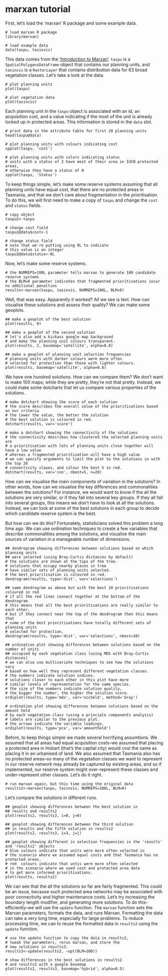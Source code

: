 marxan tutorial
============

First, let's load the 'marxan' R package and some example data.

```
# load marxan R package
library(marxan)

# load example data
data(taspu, tasinvis)
```

This data comes from the ['Introduction to Marxan'](http://marxan.net/courses.html). `taspu` is a `SpatialPolygonsDataFrame` object that contains our planning units, and `tasinvis` is a `RasterLayer` that contains distribution data for 63 broad vegetation classes. Let's take a look at the data.

``` 
# plot planning units
plot(taspu)

# plot vegetation data
plot(tasinvis)
```

Each planning unit in the `taspu` object is associated with an id, an acquisition cost, and a value indicating if the most of the unit is already locked up in protected areas. This information is stored in the `data` slot.

```
# print data in the attribute table for first 20 planning units
head(taspu@data)

# plot planning units with colours indicating cost
spplot(taspu, 'cost')

# plot planning units with colors indicating status
# units with a status of 2 have most of their area in IUCN protected areas,
# otherwise they have a status of 0
spplot(taspu, 'status')
```

To keep things simple, let's make some reserve systems assuming that all planning units have equal cost, that there are no protected areas in Tasmania, and that we don't care about fragmentation in the prioritisation. To do this, we will first need to make a copy of `taspu` and change the `cost` and `status` fields.

```
# copy object
taspu2<-taspu

# change cost field
taspu2@data$cost<-1

# change status field
# note that we're putting using 0L to indicate
# this value is an integer
taspu2@data$status<-0L
```

Now, let's make some reserve systems.

```
# the NUMREPS=100L parameter tells marxan to generate 100 candidate reserve systems
# the BLM=0 parameter indicates that fragmented prioritisations incur no additional penalties
results<-marxan(taspu, tasinvis, NUMREPS=100L, BLM=0)
```

Well, that was easy. Apparently it worked? All we see is text. How can visualise these solutions and assess their quality? We can make some geoplots.

```
## make a geoplot of the best solution
plot(results, 0)

## make a geoplot of the second solution
# let's also add a kickass google map background
# and make the planning unit colours transparent.
plot(results, 2, basemap='satellite', alpha=0.8)

## make a geoplot of planning unit selection frequencies
# planning units with darker colours were more often
# selected for protection than those with lighter colours.
plot(results, basemap='satellite', alpha=0.8)
```

We have one hundred solutions. How can we compare them? We don't want to make 100 maps; while they are pretty, they're not that pretty. Instead, we could make some dotcharts that let us compare various properties of the solutions.

```
# make dotchart showing the score of each solution
# the score describes the overall value of the prioritisations based on our criteria
# the lower the value, the better the solution
# the best solution is coloured in red.
dotchart(results, var='score')

# make a dotchart showing the connectivity of the solutions
# the connectivity describes how clustered the selected planning units are
# a prioritisation with lots of planning units close together will have a low value
# whereas a fragmented prioritisation will have a high value
# we can specify arguments to limit the plot to the solutions in with the top 20
# connectivity vlaues, and colour the best 5 in red.
dotchart(results, var='con', nbest=5, n=20)
```

How can we visualise the main components of variation in the solutions? In other words, how can we visualise the key differences and commonalities between the solutions? For instance, we would want to know if the all the solutions are very similar, or if they fall into several key groups. If they all fall into several groups, this means we don't have to look at all the solutions. Instead, we can look at some of the best solutions in each group to decide which candidate reserve system is the best. 

But how can we do this? Fortunately, statisticians solved this problem a long time ago. We can use ordination techniques to create a few variables that describe commonalities among the solutions, and visualise the main sources of variation in a manageable number of dimensions.

```
## dendrogram showing differences between solutions based on which planning units 
## were selected (using Bray-Curtis distances by default)
# the solutions are shown at the tips of the tree.
# solutions that occupy nearby places in tree
# have similar sets of planning units selected.
# the best prioritisation is coloured in red.
dendrogram(results, type='dist', var='selections')

## same dendrogram as above but with the best 10 prioritisations coloured in red
# if all the red lines connect together at the bottom of the dendrogram
# this means that all the best prioritisations are really similar to each other,
# but if they connect near the top of the dendrogram then this means that
# some of the best prioritisations have totally different sets of planning units
# selected for protection.
dendrogram(results, type='dist', var='selections', nbest=10)

## ordination plot showing differences between solutions based on the number of units
## occupied by each vegetation class (using MDS with Bray-Curtis distances)
# we can also use multivariate techniques to see how the solutions vary
# based on how well they represent different vegetation classes.
# the numbers indicate solution indices.
# solutions closer to each other in this plot have more
# similar levels of representation for the same species.
# the size of the numbers indicate solution quality,
# the bigger the number, the higher the solution score.
ordiplot(results, type='mds', var='occheld', method='bray')

# ordination plot showing differences between solutions based on the amount held 
# by each vegetation class (using a principle components analysis)
# labels are similar to the previous plot.
# the arrows indicate the variable loadings.
ordiplot(results, type='pca', var='amountheld')
```

Before, to keep things simple we made several horrifying assumtions. We assumed that all areas had equal acquisition costs--we assumed that placing a protected area in Hobart (that's the capital city) would cost the same as placing it in an urbanised of land. We also assumed that Tasmania also has no protected areas--so many of the vegetation classes we want to represent in our reserve network may already be captured by existing areas, and so if implemented, our reserve system might over-represent these classes and under-represent other classes. Let's do it right.

```
# run marxan again, but this time using the original data
results2<-marxan(taspu, tasinvis, NUMREPS=100L, BLM=0)
```

Let's compare the solutions in different runs.

```
## geoplot showing differences between the best solution in 
## results and results2 
plot(results2, results3, i=0, j=0)

## geoplot showing differences between the third solution
## in results and the fifth solution in results2
plot(results2, results3, i=3, j=j)

## geoplot showing different in selection frequencies in the 'results' and 'results2' objects
# blue colours indicate that units were more often selected in
# the scenario where we assumed equal costs and that Tasmania has no protected areas.
# red  colours indicate that untis were more often selected
# in the scenario where we used cost and protected area data
# to get more informed prioritisations.
plot(results, results2)
````

We can see that the all the solutions so far are fairly fragmented. This could be an issue, because such protected area networks may be associated with poor connectivity and higher maintenance costs. Let's try increasing the boundary length modifier, and generating more solutions. To do this--efficiently--we will use the `update` function. The `marxan` function sets the Marxan parameters, formats the data, and runs Marxan. Formatting the data can take a very long time, especially for large problems. To reduce processing time, we can to reuse the formatted data in `results2` using the `update` function.

```
# use the update function to copy the data in results2,
# tweak the parameters, rerun marxan, and store the 
# new solutions in results3.
results3<-update(results2, ~opt(BLM=100))

# show differences in the best solutions in results2
# and results3 with a google basemap
plot(results2, results3, basemap='hybrid', alpha=0.5)
```


<!--
%\VignetteEngine{knitr::knitr}
%\VignetteIndexEntry{marxan R package tutorial}
-->


